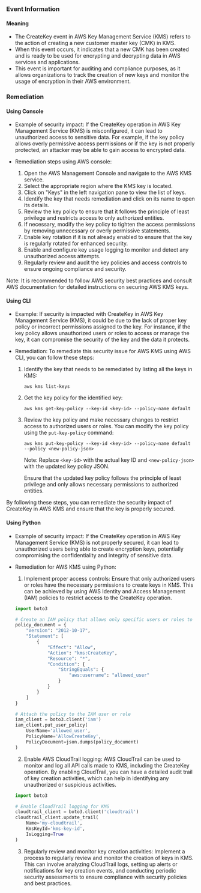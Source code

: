 
### Event Information

#### Meaning

- The CreateKey event in AWS Key Management Service (KMS) refers to the action of creating a new customer master key (CMK) in KMS.
- When this event occurs, it indicates that a new CMK has been created and is ready to be used for encrypting and decrypting data in AWS services and applications.
- This event is important for auditing and compliance purposes, as it allows organizations to track the creation of new keys and monitor the usage of encryption in their AWS environment.

### Remediation

#### Using Console

- Example of security impact: If the CreateKey operation in AWS Key Management Service (KMS) is misconfigured, it can lead to unauthorized access to sensitive data. For example, if the key policy allows overly permissive access permissions or if the key is not properly protected, an attacker may be able to gain access to encrypted data.

- Remediation steps using AWS console:
  1. Open the AWS Management Console and navigate to the AWS KMS service.
  2. Select the appropriate region where the KMS key is located.
  3. Click on "Keys" in the left navigation pane to view the list of keys.
  4. Identify the key that needs remediation and click on its name to open its details.
  5. Review the key policy to ensure that it follows the principle of least privilege and restricts access to only authorized entities.
  6. If necessary, modify the key policy to tighten the access permissions by removing unnecessary or overly permissive statements.
  7. Enable key rotation if it is not already enabled to ensure that the key is regularly rotated for enhanced security.
  8. Enable and configure key usage logging to monitor and detect any unauthorized access attempts.
  9. Regularly review and audit the key policies and access controls to ensure ongoing compliance and security.

Note: It is recommended to follow AWS security best practices and consult AWS documentation for detailed instructions on securing AWS KMS keys.

#### Using CLI

- Example: If security is impacted with CreateKey in AWS Key Management Service (KMS), it could be due to the lack of proper key policy or incorrect permissions assigned to the key. For instance, if the key policy allows unauthorized users or roles to access or manage the key, it can compromise the security of the key and the data it protects.

- Remediation: To remediate this security issue for AWS KMS using AWS CLI, you can follow these steps:

  1. Identify the key that needs to be remediated by listing all the keys in KMS:
     ```
     aws kms list-keys
     ```

  2. Get the key policy for the identified key:
     ```
     aws kms get-key-policy --key-id <key-id> --policy-name default
     ```

  3. Review the key policy and make necessary changes to restrict access to authorized users or roles. You can modify the key policy using the `put-key-policy` command:
     ```
     aws kms put-key-policy --key-id <key-id> --policy-name default --policy <new-policy-json>
     ```

     Note: Replace `<key-id>` with the actual key ID and `<new-policy-json>` with the updated key policy JSON.

     Ensure that the updated key policy follows the principle of least privilege and only allows necessary permissions to authorized entities.

By following these steps, you can remediate the security impact of CreateKey in AWS KMS and ensure that the key is properly secured.

#### Using Python

- Example of security impact: If the CreateKey operation in AWS Key Management Service (KMS) is not properly secured, it can lead to unauthorized users being able to create encryption keys, potentially compromising the confidentiality and integrity of sensitive data.

- Remediation for AWS KMS using Python:
  1. Implement proper access controls: Ensure that only authorized users or roles have the necessary permissions to create keys in KMS. This can be achieved by using AWS Identity and Access Management (IAM) policies to restrict access to the CreateKey operation.
  
  ```python
  import boto3

  # Create an IAM policy that allows only specific users or roles to create keys
  policy_document = {
      "Version": "2012-10-17",
      "Statement": [
          {
              "Effect": "Allow",
              "Action": "kms:CreateKey",
              "Resource": "*",
              "Condition": {
                  "StringEquals": {
                      "aws:username": "allowed_user"
                  }
              }
          }
      ]
  }

  # Attach the policy to the IAM user or role
  iam_client = boto3.client('iam')
  iam_client.put_user_policy(
      UserName='allowed_user',
      PolicyName='AllowCreateKey',
      PolicyDocument=json.dumps(policy_document)
  )
  ```

  2. Enable AWS CloudTrail logging: AWS CloudTrail can be used to monitor and log all API calls made to KMS, including the CreateKey operation. By enabling CloudTrail, you can have a detailed audit trail of key creation activities, which can help in identifying any unauthorized or suspicious activities.

  ```python
  import boto3

  # Enable CloudTrail logging for KMS
  cloudtrail_client = boto3.client('cloudtrail')
  cloudtrail_client.update_trail(
      Name='my-cloudtrail',
      KmsKeyId='kms-key-id',
      IsLogging=True
  )
  ```

  3. Regularly review and monitor key creation activities: Implement a process to regularly review and monitor the creation of keys in KMS. This can involve analyzing CloudTrail logs, setting up alerts or notifications for key creation events, and conducting periodic security assessments to ensure compliance with security policies and best practices.

